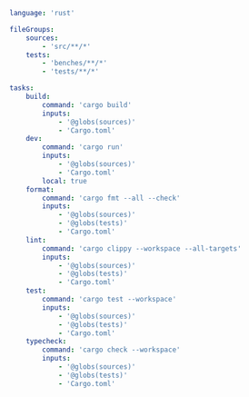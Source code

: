 ```yaml title="<project>/moon.yml"
language: 'rust'

fileGroups:
	sources:
		- 'src/**/*'
	tests:
		- 'benches/**/*'
		- 'tests/**/*'

tasks:
	build:
		command: 'cargo build'
		inputs:
			- '@globs(sources)'
			- 'Cargo.toml'
	dev:
		command: 'cargo run'
		inputs:
			- '@globs(sources)'
			- 'Cargo.toml'
		local: true
	format:
		command: 'cargo fmt --all --check'
		inputs:
			- '@globs(sources)'
			- '@globs(tests)'
			- 'Cargo.toml'
	lint:
		command: 'cargo clippy --workspace --all-targets'
		inputs:
			- '@globs(sources)'
			- '@globs(tests)'
			- 'Cargo.toml'
	test:
		command: 'cargo test --workspace'
		inputs:
			- '@globs(sources)'
			- '@globs(tests)'
			- 'Cargo.toml'
	typecheck:
		command: 'cargo check --workspace'
		inputs:
			- '@globs(sources)'
			- '@globs(tests)'
			- 'Cargo.toml'
```
